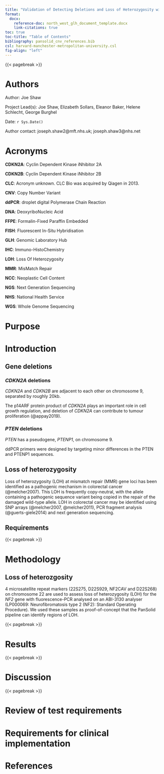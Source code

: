 ```yaml
---
title: "Validation of Detecting Deletions and Loss of Heterozygosity with the PanSolid CLC pipeline"
format: 
  docx:
    reference-doc: north_west_glh_document_template.docx
    link-citations: true
toc: true
toc-title: "Table of Contents"
bibliography: pansolid_cnv_references.bib
csl: harvard-manchester-metropolitan-university.csl
fig-align: "left"
---
```


{{< pagebreak >}}

# Authors

Author: Joe Shaw

Project Lead(s): Joe Shaw, Elizabeth Sollars, Eleanor Baker, Helene Schlecht, George Burghel

Date: `r Sys.Date()`

Author contact: joseph.shaw2\@mft.nhs.uk; joseph.shaw3\@nhs.net

# Acronyms

**CDKN2A**: Cyclin Dependent Kinase iNhibitor 2A

**CDKN2B**: Cyclin Dependent Kinase iNhibitor 2B

**CLC**: Acronym unknown. CLC Bio was acquired by Qiagen in 2013.

**CNV**: Copy Number Variant

**ddPCR**: droplet digital Polymerase Chain Reaction

**DNA**: DeoxyriboNucleic Acid

**FFPE**: Formalin-Fixed Paraffin Embedded

**FISH**: Fluorescent In-Situ Hybridisation

**GLH**: Genomic Laboratory Hub

**IHC**: Immuno-HistoChemistry

**LOH**: Loss Of Heterozygosity

**MMR**: MisMatch Repair

**NCC**: Neoplastic Cell Content

**NGS**: Next Generation Sequencing

**NHS**: National Health Service

**WGS**: Whole Genome Sequencing

# Purpose

# Introduction

## Gene deletions

### *CDKN2A* deletions

*CDKN2A* and *CDKN2B* are adjacent to each other on chromosome 9, separated by roughly 20kb.

The p14ARF protein product of *CDKN2A* plays an important role in cell growth regulation, and deletion of *CDKN2A* can contribute to tumour proliferation (@appay2019).

### *PTEN* deletions

*PTEN* has a pseudogene, *PTENP1*, on chromosome 9.

ddPCR primers were designed by targeting minor differences in the PTEN and PTENP1 sequences.

## Loss of heterozygosity

Loss of heterozygosity (LOH) at mismatch repair (MMR) gene loci has been identified as a pathogenic mechanism in colorectal cancer (@melcher2007). This LOH is frequently copy-neutral, with the allele containing a pathogenic sequence variant being copied in the repair of the damaged wild-type allele. LOH in colorectal cancer may be identified using SNP arrays (@melcher2007, @melcher2011), PCR fragment analysis (@guerts-giele2014) and next generation sequencing.

## Requirements

{{< pagebreak >}}

# Methodology

## Loss of heterozgosity

4 microsatellite repeat markers (22S275, D22S929, NF2CAV and D22S268) on chromosome 22 are used to assess loss of heterozygosity (LOH) for the *NF2* gene with fluorescence-PCR analysed on an ABI-3130 analyser ([LP000069: Neurofibromatosis type 2 (NF2): Standard Operating Procedure]{custom-style="Strong"}).
We used these samples as proof-of-concept that the PanSolid pipeline can identify regions of LOH.

{{< pagebreak >}}

# Results

{{< pagebreak >}}

# Discussion

{{< pagebreak >}}

# Review of test requirements

# Requirements for clinical implementation

# References

::: {#refs}
:::
